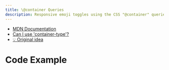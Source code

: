 ```yaml
---
title: \@container Queries
description: Responsive emoji toggles using the CSS "@container" queries.
---
```



- [MDN Documentation](https://developer.mozilla.org/en-US/docs/Web/CSS/container-type)
- [Can I use 'container-type'?](https://caniuse.com/?search=container-type)
- [💡 Original idea](https://www.linkedin.com/posts/arbaoui-mehdi-793a96154_responsive-emoji-toggles-using-the-css-activity-7379084199464472576-Qfv3)

# Code Example

<Sandbox
  client:load
  title={frontmatter.description}
  path="css/ContainerQueries"
/>